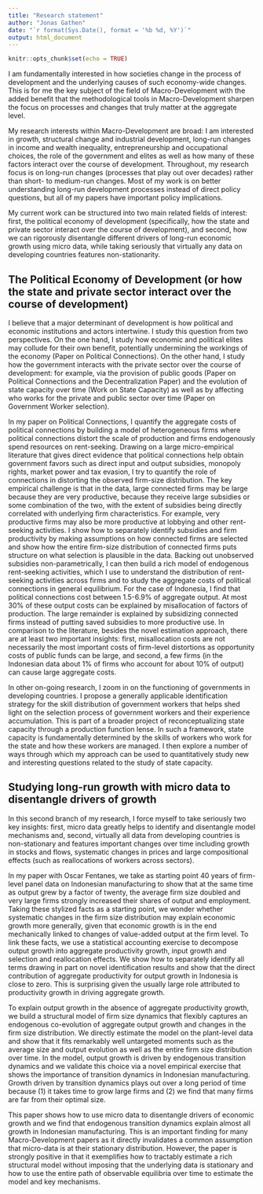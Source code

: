 ```yaml
---
title: "Research statement"
author: "Jonas Gathen"
date: "`r format(Sys.Date(), format = '%b %d, %Y')`"
output: html_document
---
```


```r
knitr::opts_chunk$set(echo = TRUE)
```

I am fundamentally interested in how societies change in the process of development and the underlying causes of such economy-wide changes. This is for me the key subject of the field of Macro-Development with the added benefit that the methodological tools in Macro-Development sharpen the focus on processes and changes that truly matter at the aggregate level. 

My research interests within Macro-Development are broad: I am interested in growth, structural change and industrial development, long-run changes in income and wealth inequality, entrepreneurship and occupational choices, the role of the government and elites as well as how many of these factors interact over the course of development. Throughout, my research focus is on long-run changes (processes that play out over decades) rather than short- to medium-run changes. Most of my work is on better understanding long-run development processes instead of direct policy questions, but all of my papers have important policy implications. 

My current work can be structured into two main related fields of interest: first, the political economy of development (specifically, how the state and private sector interact over the course of development), and second, how we can rigorously disentangle different drivers of long-run economic growth using micro data, while taking seriously that virtually any data on developing countries features non-stationarity. 

## The Political Economy of Development (or how the state and private sector interact over the course of development)

I believe that a major determinant of development is how political and economic institutions and actors intertwine. I study this question from two perspectives. On the one hand, I study how economic and political elites may collude for their own benefit, potentially undermining the workings of the economy (Paper on Political Connections). On the other hand, I study how the government interacts with the private sector over the course of development: for example, via the provision of public goods (Paper on Political Connections and the Decentralization Paper) and the evolution of state capacity over time (Work on State Capacity) as well as by affecting who works for the private and public sector over time (Paper on Government Worker selection). 

In my paper on Political Connections, I quantify the aggregate costs of political connections by building a model of heterogeneous firms where political connections distort the scale of production and firms endogenously spend resources on rent-seeking. Drawing on a large micro-empirical literature that gives direct evidence that political connections help obtain government favors such as direct input and output subsidies, monopoly rights, market power and tax evasion, I try to quantify the role of connections in distorting the observed firm-size distribution. The key empirical challenge is that in the data, large connected firms may be large because they are very productive, because they receive large subsidies or some combination of the two, with the extent of subsidies being directly correlated with underlying firm characteristics. For example, very productive firms may also be more productive at lobbying and other rent-seeking activities. I show how to separately identify subsidies and firm productivity by making assumptions on how connected firms are selected and show how the entire firm-size distribution of connected firms puts structure on what selection is plausible in the data. Backing out unobserved subsidies non-parametrically, I can then build a rich model of endogenous rent-seeking activities, which I use to understand the distribution of rent-seeking activities across firms and to study the aggregate costs of political connections in general equilibrium. For the case of Indonesia, I find that political connections cost between 1.5-6.9% of aggregate output. At most 30% of these output costs can be explained by misallocation of factors of production. The large remainder is explained by subsidizing connected firms instead of putting saved subsidies to more productive use. In comparison to the literature, besides the novel estimation approach, there are at least two important insights: first, misallocation costs are not necessarily the most important costs of firm-level distortions as opportunity costs of public funds can be large, and second, a few firms (in the Indonesian data about 1% of firms who account for about 10% of output) can cause large aggregate costs. 

In other on-going research, I zoom in on the functioning of governments in developing countries. I propose a generally applicable identification strategy for the skill distribution of government workers that helps shed light on the selection process of government workers and their experience accumulation. This is part of a broader project of reconceptualizing state capacity through a production function lense. In such a framework, state capacity is fundamentally determined by the skills of workers who work for the state and how these workers are managed. I then explore a number of ways through which my approach can be used to quantitatively study new and interesting questions related to the study of state capacity. 

## Studying long-run growth with micro data to disentangle drivers of growth

In this second branch of my research, I force myself to take seriously two key insights: first, micro data greatly helps to identify and disentangle model mechanisms and, second, virtually all data from developing countries is non-stationary and features important changes over time including growth in stocks and flows, systematic changes in prices and large compositional effects (such as reallocations of workers across sectors). 

In my paper with Oscar Fentanes, we take as starting point 40 years of firm-level panel data on Indonesian manufacturing to show that at the same time as output grew by a factor of twenty, the average firm size doubled and very large firms strongly increased their shares of output and employment. Taking these stylized facts as a starting point, we wonder whether systematic changes in the firm size distribution may explain economic growth more generally, given that economic growth is in the end mechanically linked to changes of value-added output at the firm level. To link these facts, we use a statistical accounting exercise to decompose output growth into aggregate productivity growth, input growth and selection and reallocation effects. We show how to separately identify all terms drawing in part on novel identification results and show that the direct contribution of aggregate productivity for output growth in Indonesia is close to zero. This is surprising given the usually large role attributed to productivity growth in driving aggregate growth.  

To explain output growth in the absence of aggregate productivity growth, we build a structural model of firm size dynamics that flexibly captures an endogenous co-evolution of aggregate output growth and changes in the firm size distribution. We directly estimate the model on the plant-level data and show that it fits remarkably well untargeted moments such as the average size and output evolution as well as the entire firm size distribution over time. In the model, output growth is driven by endogenous transition dynamics and we validate this choice via a novel empirical exercise that shows the importance of transition dynamics in Indonesian manufacturing. Growth driven by transition dynamics plays out over a long period of time because (1) it takes time to grow large firms and (2) we find that many firms are far from their optimal size.

This paper shows how to use micro data to disentangle drivers of economic growth and we find that endogenous transition dynamics explain almost all growth in Indonesian manufacturing. This is an important finding for many Macro-Development papers as it directly invalidates a common assumption that micro-data is at their stationary distribution. However, the paper is strongly positive in that it exemplifies how to tractably estimate a rich structural model without imposing that the underlying data is stationary and how to use the entire path of observable equilibria over time to estimate the model and key mechanisms. 

